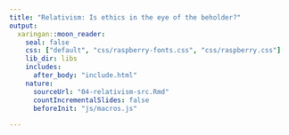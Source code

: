 ```yaml
---
title: "Relativism: Is ethics in the eye of the beholder?"
output:
  xaringan::moon_reader:
    seal: false
    css: ["default", "css/raspberry-fonts.css", "css/raspberry.css"]
    lib_dir: libs
    includes:
      after_body: "include.html"
    nature:
      sourceUrl: "04-relativism-src.Rmd"
      countIncrementalSlides: false
      beforeInit: "js/macros.js"
      
---
```

